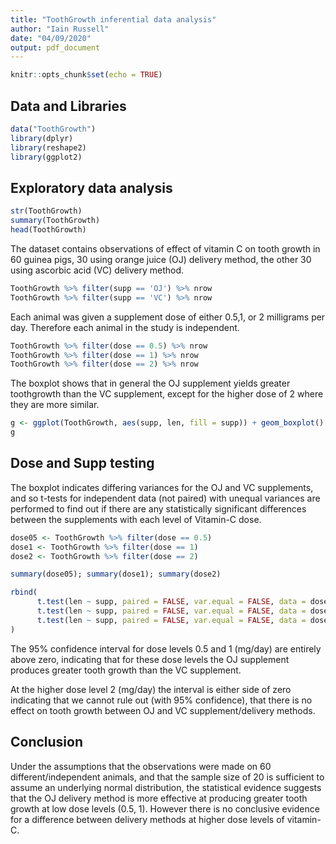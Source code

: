 ```yaml
---
title: "ToothGrowth inferential data analysis"
author: "Iain Russell"
date: "04/09/2020"
output: pdf_document
---
```


```r
knitr::opts_chunk$set(echo = TRUE)
```

## Data and Libraries
 
```r
data("ToothGrowth")
library(dplyr)
library(reshape2)
library(ggplot2)
```

## Exploratory data analysis

```r
str(ToothGrowth)
summary(ToothGrowth)
head(ToothGrowth)
```

The dataset contains observations of effect of vitamin C on tooth growth in 60 guinea pigs, 30 using orange juice (OJ) delivery method, the other 30 using ascorbic acid (VC) delivery method. 

```r
ToothGrowth %>% filter(supp == 'OJ') %>% nrow
ToothGrowth %>% filter(supp == 'VC') %>% nrow

```

Each animal was given a supplement dose of either 0.5,1, or 2 milligrams per day. Therefore each animal in the study is independent.

```r
ToothGrowth %>% filter(dose == 0.5) %>% nrow
ToothGrowth %>% filter(dose == 1) %>% nrow
ToothGrowth %>% filter(dose == 2) %>% nrow

```


The boxplot shows that in general the OJ supplement yields greater toothgrowth than the VC supplement, except for the higher dose of 2 where they are more similar.

```r
g <- ggplot(ToothGrowth, aes(supp, len, fill = supp)) + geom_boxplot() + facet_grid(. ~ dose)
g
```

## Dose and Supp testing

The boxplot indicates differing variances for the OJ and VC supplements, and so t-tests for independent data (not paired) with unequal variances are performed to find out if there are any statistically significant differences between the supplements with each level of Vitamin-C dose.

```r
dose05 <- ToothGrowth %>% filter(dose == 0.5)
dose1 <- ToothGrowth %>% filter(dose == 1)
dose2 <- ToothGrowth %>% filter(dose == 2)

summary(dose05); summary(dose1); summary(dose2)
```

```r
rbind(
      t.test(len ~ supp, paired = FALSE, var.equal = FALSE, data = dose05)$conf,
      t.test(len ~ supp, paired = FALSE, var.equal = FALSE, data = dose1)$conf,
      t.test(len ~ supp, paired = FALSE, var.equal = FALSE, data = dose2)$conf
)
```

The 95% confidence interval for dose levels 0.5 and 1 (mg/day) are entirely above zero, indicating that for these dose levels the OJ supplement produces greater tooth growth than the VC supplement.  

At the higher dose level 2 (mg/day) the interval is either side of zero indicating that we cannot rule out (with 95% confidence), that there is no effect on tooth growth between OJ and VC supplement/delivery methods.

## Conclusion

Under the assumptions that the observations were made on 60 different/independent animals, and that the sample size of 20 is sufficient to assume an underlying normal distribution, the statistical evidence suggests that the OJ delivery method is more effective at producing greater tooth growth at low dose levels (0.5, 1). However there is no conclusive evidence for a difference between delivery methods at higher dose levels of vitamin-C.

